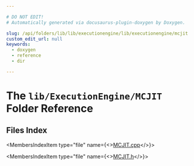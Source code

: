 ```yaml
---

# DO NOT EDIT!
# Automatically generated via docusaurus-plugin-doxygen by Doxygen.

slug: /api/folders/lib/lib/executionengine/lib/executionengine/mcjit
custom_edit_url: null
keywords:
  - doxygen
  - reference
  - dir

---
```





# The `lib/ExecutionEngine/MCJIT` Folder Reference

<DoxygenPage pluginConfig={pluginConfig}>



## Files Index

<MembersIndex>

<MembersIndexItem
  type="file"
  name={<><a href="/docs/api/files/lib/lib/executionengine/lib/executionengine/mcjit/mcjit-cpp">MCJIT.cpp</a></>}>
</MembersIndexItem>

<MembersIndexItem
  type="file"
  name={<><a href="/docs/api/files/lib/lib/executionengine/lib/executionengine/mcjit/mcjit-h">MCJIT.h</a></>}>
</MembersIndexItem>

</MembersIndex>


</DoxygenPage>
